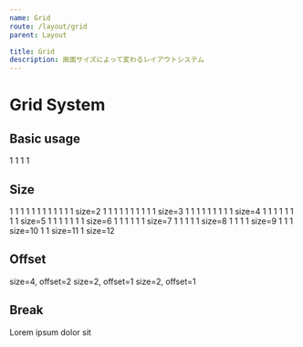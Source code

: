 ```yaml
---
name: Grid
route: /layout/grid
parent: Layout

title: Grid
description: 画面サイズによって変わるレイアウトシステム
---
```



# Grid System

<PropsTable of={Row} />

## Basic usage

<Playground>
  <Container>
    <Row>
      <Col>1</Col>
      <Col>1</Col>
      <Col>1</Col>
      <Col>1</Col>
    </Row>
  </Container>
</Playground>

## Size

<Playground>
  <Container>
    <Row>
      <Col>1</Col>
      <Col>1</Col>
      <Col>1</Col>
      <Col>1</Col>
      <Col>1</Col>
      <Col>1</Col>
      <Col>1</Col>
      <Col>1</Col>
      <Col>1</Col>
      <Col>1</Col>
      <Col>1</Col>
      <Col>1</Col>
    </Row>
    <Row>
      <Col size={2}>size=2</Col>
      <Col>1</Col>
      <Col>1</Col>
      <Col>1</Col>
      <Col>1</Col>
      <Col>1</Col>
      <Col>1</Col>
      <Col>1</Col>
      <Col>1</Col>
      <Col>1</Col>
      <Col>1</Col>
    </Row>
    <Row>
      <Col size={3}>size=3</Col>
      <Col>1</Col>
      <Col>1</Col>
      <Col>1</Col>
      <Col>1</Col>
      <Col>1</Col>
      <Col>1</Col>
      <Col>1</Col>
      <Col>1</Col>
      <Col>1</Col>
    </Row>
    <Row>
      <Col size={4}>size=4</Col>
      <Col>1</Col>
      <Col>1</Col>
      <Col>1</Col>
      <Col>1</Col>
      <Col>1</Col>
      <Col>1</Col>
      <Col>1</Col>
      <Col>1</Col>
    </Row>
    <Row>
      <Col size={5}>size=5</Col>
      <Col>1</Col>
      <Col>1</Col>
      <Col>1</Col>
      <Col>1</Col>
      <Col>1</Col>
      <Col>1</Col>
      <Col>1</Col>
    </Row>
    <Row>
      <Col size={6}>size=6</Col>
      <Col>1</Col>
      <Col>1</Col>
      <Col>1</Col>
      <Col>1</Col>
      <Col>1</Col>
      <Col>1</Col>
    </Row>
    <Row>
      <Col size={7}>size=7</Col>
      <Col>1</Col>
      <Col>1</Col>
      <Col>1</Col>
      <Col>1</Col>
      <Col>1</Col>
    </Row>
    <Row>
      <Col size={8}>size=8</Col>
      <Col>1</Col>
      <Col>1</Col>
      <Col>1</Col>
      <Col>1</Col>
    </Row>
    <Row>
      <Col size={9}>size=9</Col>
      <Col>1</Col>
      <Col>1</Col>
      <Col>1</Col>
    </Row>
    <Row>
      <Col size={10}>size=10</Col>
      <Col>1</Col>
      <Col>1</Col>
    </Row>
    <Row>
      <Col size={11}>size=11</Col>
      <Col>1</Col>
    </Row>
    <Row>
      <Col size={12}>size=12</Col>
    </Row>
  </Container>
</Playground>

## Offset

<Playground>
  <Container>
    <Row>
      <Col offset={2} size={4}>size=4, offset=2</Col>
      <Col offset={1} size={2}>size=2, offset=1</Col>
      <Col offset={1} size={2}>size=2, offset=1</Col>
    </Row>
  </Container>
</Playground>


## Break

<Playground>
  <Container>
    <Row multiline>
      <Col>Lorem</Col>
      <Col>ipsum</Col>
      <Break />
      <Col>dolor</Col>
      <Col>sit</Col>
    </Row>
  </Container>
</Playground>

